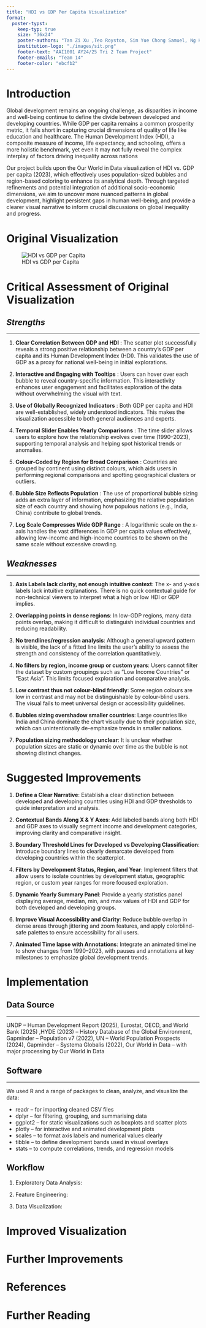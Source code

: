 ```yaml
---
title: "HDI vs GDP Per Capita Visualization"
format:
  poster-typst:
    keep-typ: true
    size: "36x24"
    poster-authors: "Tan Zi Xu ,Teo Royston, Sim Yue Chong Samuel, Ng Kay Cheng, Ramasubramanian Srinithi"
    institution-logo: "./images/sit.png"
    footer-text: "AAI1001 AY24/25 Tri 2 Team Project"
    footer-emails: "Team 14"
    footer-color: "ebcfb2"
---
```


# Introduction

Global development remains an ongoing challenge, as disparities in income and well-being continue to define the divide between developed and developing countries. While GDP per capita remains a common prosperity metric, it falls short in capturing crucial dimensions of quality of life like education and healthcare. The Human Development Index (HDI), a composite measure of income, life expectancy, and schooling, offers a more holistic benchmark, yet even it may not fully reveal the complex interplay of factors driving inequality across nations

Our project builds upon the Our World in Data visualization of HDI vs. GDP per capita (2023), which effectively uses population-sized bubbles and region-based coloring to enhance its analytical depth. Through targeted refinements and potential integration of additional socio-economic dimensions, we aim to uncover more nuanced patterns in global development, highlight persistent gaps in human well-being, and provide a clearer visual narrative to inform crucial discussions on global inequality and progress.


# Original Visualization

![HDI vs GDP per Capita](images/visualisation.png)


# Critical Assessment of Original Visualization

## *Strengths*
***
1. **Clear Correlation Between GDP and HDI** : The scatter plot successfully reveals a strong positive relationship between a country's GDP per capita and its Human Development Index (HDI). This validates the use of GDP as a proxy for national well-being in initial explorations.

2. **Interactive and Engaging with Tooltips** : Users can hover over each bubble to reveal country-specific information. This interactivity enhances user engagement and facilitates exploration of the data without overwhelming the visual with text.

3. **Use of Globally Recognized Indicators** : Both GDP per capita and HDI are well-established, widely understood indicators. This makes the visualization accessible to both general audiences and experts.

4. **Temporal Slider Enables Yearly Comparisons** : The time slider allows users to explore how the relationship evolves over time (1990–2023), supporting temporal analysis and helping spot historical trends or anomalies.

5. **Colour-Coded by Region for Broad Comparison** : Countries are grouped by continent using distinct colours, which aids users in performing regional comparisons and spotting geographical clusters or outliers.

6. **Bubble Size Reflects Population** : The use of proportional bubble sizing adds an extra layer of information, emphasizing the relative population size of each country and showing how populous nations (e.g., India, China) contribute to global trends.

7. **Log Scale Compresses Wide GDP Range** : A logarithmic scale on the x-axis handles the vast differences in GDP per capita values effectively, allowing low-income and high-income countries to be shown on the same scale without excessive crowding.


## *Weaknesses*
***
1. **Axis Labels lack clarity, not enough intuitive context**: The x- and y-axis labels lack intuitive explanations. There is no quick contextual guide for non-technical viewers to interpret what a high or low HDI or GDP implies.

2. **Overlapping points in dense regions**: In low-GDP regions, many data points overlap, making it difficult to distinguish individual countries and reducing readability.

3. **No trendlines/regression analysis**: Although a general upward pattern is visible, the lack of a fitted line limits the user’s ability to assess the strength and consistency of the correlation quantitatively.

4. **No filters by region, income group or custom years**: Users cannot filter the dataset by custom groupings such as “Low Income Countries” or “East Asia”. This limits focused exploration and comparative analysis.

5. **Low contrast thus not colour-blind friendly**: Some region colours are low in contrast and may not be distinguishable by colour-blind users. The visual fails to meet universal design or accessibility guidelines.

6. **Bubbles sizing overshadow smaller countries**: Large countries like India and China dominate the chart visually due to their population size, which can unintentionally de-emphasize trends in smaller nations.

7. **Population sizing methodology unclear**: It is unclear whether population sizes are static or dynamic over time as the bubble is not showing distinct changes.  


# Suggested Improvements

1. **Define a Clear Narrative**:
Establish a clear distinction between developed and developing countries using HDI and GDP thresholds to guide interpretation and analysis.

2. **Contextual Bands Along X & Y Axes**:
Add labeled bands along both HDI and GDP axes to visually segment income and development categories, improving clarity and comparative insight.

3. **Boundary Threshold Lines for Developed vs Developing Classification**:
Introduce boundary lines to clearly demarcate developed from developing countries within the scatterplot.

4. **Filters by Development Status, Region, and Year**:
Implement filters that allow users to isolate countries by development status, geographic region, or custom year ranges for more focused exploration.

5. **Dynamic Yearly Summary Panel**:
Provide a yearly statistics panel displaying average, median, min, and max values of HDI and GDP for both developed and developing groups.

6. **Improve Visual Accessibility and Clarity**:
Reduce bubble overlap in dense areas through jittering and zoom features, and apply colorblind-safe palettes to ensure accessibility for all users.

7. **Animated Time lapse with Annotations**:
Integrate an animated timeline to show changes from 1990–2023, with pauses and annotations at key milestones to emphasize global development trends.



# Implementation

## Data Source
***
UNDP – Human Development Report (2025), Eurostat, OECD, and World Bank (2025) ,HYDE (2023) – History Database of the Global Environment, Gapminder – Population v7 (2022), UN – World Population Prospects (2024), Gapminder – Systema Globalis (2022), Our World in Data – with major processing by Our World in Data

## Software 
***
We used R and a range of packages to clean, analyze, and visualize the data:

- readr – for importing cleaned CSV files
- dplyr – for filtering, grouping, and summarising data
- ggplot2 – for static visualizations such as boxplots and scatter plots
- plotly – for interactive and animated development plots
- scales – to format axis labels and numerical values clearly
- tibble – to define development bands used in visual overlays
- stats – to compute correlations, trends, and regression models

## Workflow 

1) Exploratory Data Analysis:


2) Feature Engineering:

3) Data Visualization:


# Improved Visualization



# Further Improvements



# References




# Further Reading 

